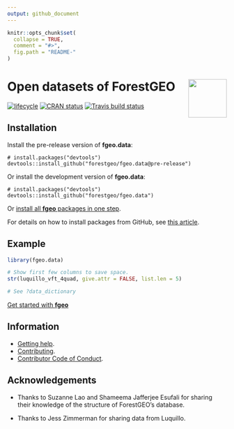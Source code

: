 ```yaml
---
output: github_document
---
```

<!-- README.md is generated from README.Rmd. Please edit that file -->

```r
knitr::opts_chunk$set(
  collapse = TRUE,
  comment = "#>",
  fig.path = "README-"
)
```

# <img src="https://i.imgur.com/vTLlhbp.png" align="right" height=88 /> Open datasets of ForestGEO

[![lifecycle](https://img.shields.io/badge/lifecycle-experimental-orange.svg)](https://www.tidyverse.org/lifecycle/#experimental)
[![CRAN status](https://www.r-pkg.org/badges/version/fgeo.data)](https://cran.r-project.org/package=fgeo.data)
[![Travis build status](https://travis-ci.org/forestgeo/fgeo.data.svg?branch=master)](https://travis-ci.org/forestgeo/fgeo.data)

## Installation

Install the pre-release version of __fgeo.data__:

```
# install.packages("devtools")
devtools::install_github("forestgeo/fgeo.data@pre-release")
```
 
Or install the development version of __fgeo.data__:

```
# install.packages("devtools")
devtools::install_github("forestgeo/fgeo.data")
```

Or [install all __fgeo__ packages in one step](https://forestgeo.github.io/fgeo/index.html#installation).

For details on how to install packages from GitHub, see [this article](https://goo.gl/dQKEeg).

## Example

```r
library(fgeo.data)

# Show first few columns to save space.
str(luquillo_vft_4quad, give.attr = FALSE, list.len = 5)

# See ?data_dictionary
```

[Get started with __fgeo__](https://forestgeo.github.io/fgeo/articles/fgeo.html)

## Information

* [Getting help](SUPPORT.md).
* [Contributing](CONTRIBUTING.md).
* [Contributor Code of Conduct](CODE_OF_CONDUCT.md).

## Acknowledgements

* Thanks to Suzanne Lao and Shameema Jafferjee Esufali for sharing their knowledge of the structure of ForestGEO's database.

* Thanks to Jess Zimmerman for sharing data from Luquillo.
